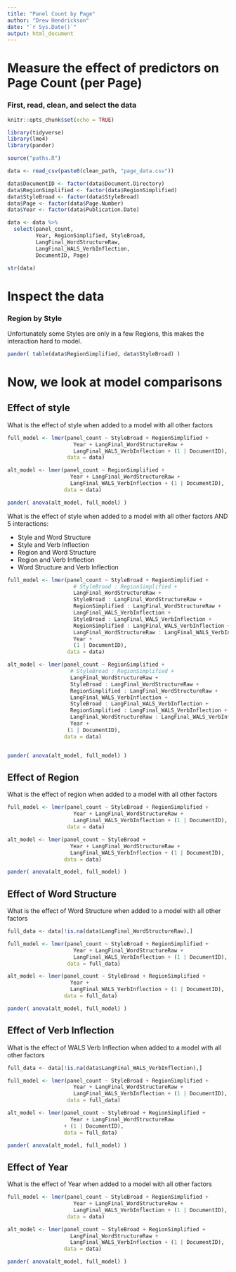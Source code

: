 ```yaml
---
title: "Panel Count by Page"
author: "Drew Hendrickson"
date: "`r Sys.Date()`"
output: html_document
---
```


# Measure the effect of predictors on Page Count (per Page)

### First, read, clean, and select the data

```r
knitr::opts_chunk$set(echo = TRUE)
```

```r

library(tidyverse)
library(lme4)
library(pander)

```




```r



source("paths.R")

data <- read_csv(paste0(clean_path, "page_data.csv"))

data$DocumentID <- factor(data$Document.Directory)
data$RegionSimplified <- factor(data$RegionSimplified)
data$StyleBroad <- factor(data$StyleBroad)
data$Page <- factor(data$Page.Number)
data$Year <- factor(data$Publication.Date)

```

```r

data <- data %>%
  select(panel_count, 
         Year, RegionSimplified, StyleBroad,
         LangFinal_WordStructureRaw,
         LangFinal_WALS_VerbInflection,
         DocumentID, Page)

str(data)

```

# Inspect the data


### Region by Style

Unfortunately some Styles are only in a few Regions, this makes the interaction hard to model.

```r

pander( table(data$RegionSimplified, data$StyleBroad) )

```




# Now, we look at model comparisons

## Effect of style

What is the effect of style when added to a model with all other factors

```r

full_model <- lmer(panel_count ~ StyleBroad + RegionSimplified + 
                     Year + LangFinal_WordStructureRaw + 
                     LangFinal_WALS_VerbInflection + (1 | DocumentID),
                   data = data)

alt_model <- lmer(panel_count ~ RegionSimplified + 
                    Year + LangFinal_WordStructureRaw + 
                    LangFinal_WALS_VerbInflection + (1 | DocumentID),
                  data = data)

pander( anova(alt_model, full_model) )

```

What is the effect of style when added to a model with all other factors AND 5 interactions:

- Style and Word Structure 
- Style and Verb Inflection 
- Region and Word Structure 
- Region and Verb Inflection 
- Word Structure and Verb Inflection


```r

full_model <- lmer(panel_count ~ StyleBroad + RegionSimplified + 
                     # StyleBroad : RegionSimplified + 
                     LangFinal_WordStructureRaw + 
                     StyleBroad : LangFinal_WordStructureRaw +
                     RegionSimplified : LangFinal_WordStructureRaw +
                     LangFinal_WALS_VerbInflection + 
                     StyleBroad : LangFinal_WALS_VerbInflection +
                     RegionSimplified : LangFinal_WALS_VerbInflection +
                     LangFinal_WordStructureRaw : LangFinal_WALS_VerbInflection +
                     Year + 
                     (1 | DocumentID),
                   data = data)

alt_model <- lmer(panel_count ~ RegionSimplified + 
                    # StyleBroad : RegionSimplified + 
                    LangFinal_WordStructureRaw + 
                    StyleBroad : LangFinal_WordStructureRaw +
                    RegionSimplified : LangFinal_WordStructureRaw +
                    LangFinal_WALS_VerbInflection + 
                    StyleBroad : LangFinal_WALS_VerbInflection +
                    RegionSimplified : LangFinal_WALS_VerbInflection +
                    LangFinal_WordStructureRaw : LangFinal_WALS_VerbInflection +
                    Year + 
                   (1 | DocumentID),
                  data = data)


pander( anova(alt_model, full_model) )

```

## Effect of Region

What is the effect of region when added to a model with all other factors

```r

full_model <- lmer(panel_count ~ StyleBroad + RegionSimplified + 
                     Year + LangFinal_WordStructureRaw + 
                     LangFinal_WALS_VerbInflection + (1 | DocumentID),
                   data = data)

alt_model <- lmer(panel_count ~ StyleBroad + 
                    Year + LangFinal_WordStructureRaw + 
                    LangFinal_WALS_VerbInflection + (1 | DocumentID),
                  data = data)

pander( anova(alt_model, full_model) )

```



## Effect of Word Structure

What is the effect of Word Structure when added to a model with all other factors

```r

full_data <- data[!is.na(data$LangFinal_WordStructureRaw),]

full_model <- lmer(panel_count ~ StyleBroad + RegionSimplified + 
                     Year + LangFinal_WordStructureRaw + 
                     LangFinal_WALS_VerbInflection + (1 | DocumentID),
                   data = full_data)

alt_model <- lmer(panel_count ~ StyleBroad + RegionSimplified +
                    Year + 
                    LangFinal_WALS_VerbInflection + (1 | DocumentID),
                  data = full_data)

pander( anova(alt_model, full_model) )

```


## Effect of Verb Inflection

What is the effect of WALS Verb Inflection when added to a model with all other factors

```r

full_data <- data[!is.na(data$LangFinal_WALS_VerbInflection),]

full_model <- lmer(panel_count ~ StyleBroad + RegionSimplified + 
                     Year + LangFinal_WordStructureRaw + 
                     LangFinal_WALS_VerbInflection + (1 | DocumentID),
                   data = full_data)

alt_model <- lmer(panel_count ~ StyleBroad + RegionSimplified +
                    Year + LangFinal_WordStructureRaw
                  + (1 | DocumentID),
                  data = full_data)

pander( anova(alt_model, full_model) )

```


## Effect of Year

What is the effect of Year when added to a model with all other factors

```r

full_model <- lmer(panel_count ~ StyleBroad + RegionSimplified + 
                     Year + LangFinal_WordStructureRaw + 
                     LangFinal_WALS_VerbInflection + (1 | DocumentID),
                   data = data)

alt_model <- lmer(panel_count ~ StyleBroad + RegionSimplified +
                    LangFinal_WordStructureRaw +
                    LangFinal_WALS_VerbInflection + (1 | DocumentID),
                  data = data)

pander( anova(alt_model, full_model) )

```
